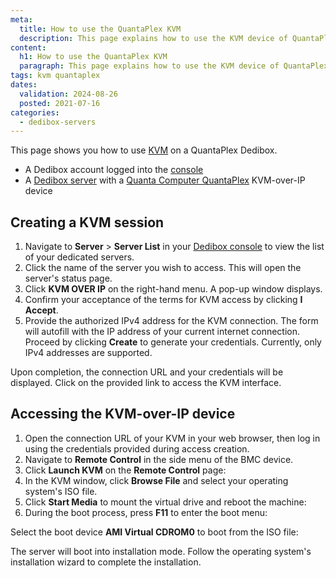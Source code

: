 ```yaml
---
meta:
  title: How to use the QuantaPlex KVM
  description: This page explains how to use the KVM device of QuantaPlex servers on Scaleway Dedibox.
content:
  h1: How to use the QuantaPlex KVM
  paragraph: This page explains how to use the KVM device of QuantaPlex servers on Scaleway Dedibox.
tags: kvm quantaplex
dates:
  validation: 2024-08-26
  posted: 2021-07-16
categories:
  - dedibox-servers
---
```


This page shows you how to use [KVM](/dedibox-kvm-over-ip/concepts/#kvm-over-ip) on a QuantaPlex Dedibox.

<Macro id="requirements" />

- A Dedibox account logged into the [console](https://console.online.net)
- A [Dedibox server](/dedicated-servers/how-to/install-a-server/) with a [Quanta Computer QuantaPlex](https://www.qct.io) KVM-over-IP device

## Creating a KVM session

1. Navigate to **Server** > **Server List** in your [Dedibox console](https://console.online.net/) to view the list of your dedicated servers.
2. Click the name of the server you wish to access. This will open the server's status page.
3. Click **KVM OVER IP** on the right-hand menu. A pop-up window displays.
   <Lightbox src="scaleway_KVM.webp" alt="" />
4. Confirm your acceptance of the terms for KVM access by clicking **I Accept**.
5. Provide the authorized IPv4 address for the KVM connection. The form will autofill with the IP address of your current internet connection. Proceed by clicking **Create** to generate your credentials.
   <Message type="note">
     Currently, only IPv4 addresses are supported.
   </Message>

Upon completion, the connection URL and your credentials will be displayed. Click on the provided link to access the KVM interface.

## Accessing the KVM-over-IP device

1. Open the connection URL of your KVM in your web browser, then log in using the credentials provided during access creation.
2. Navigate to **Remote Control** in the side menu of the BMC device.
   <Lightbox src="scaleway_quantaplex_remote_control.webp" alt="" />
3. Click **Launch KVM** on the **Remote Control** page:
   <Lightbox src="scaleway_quantaplex_launch_kvm.webp" alt="" />
4. In the KVM window, click **Browse File** and select your operating system's ISO file.
   <Lightbox src="scaleway_quantaplex_browse_file.webp" alt="" />
5. Click **Start Media** to mount the virtual drive and reboot the machine:
   <Lightbox src="scaleway_quantaplex_start_media.webp" alt="" />
6. During the boot process, press **F11** to enter the boot menu:
   <Lightbox src="scaleway_quantaplex_f11.webp" alt="" />

Select the boot device **AMI Virtual CDROM0** to boot from the ISO file:

<Lightbox src="scaleway_quantaplex_vcdrom.webp" alt="" />

The server will boot into installation mode. Follow the operating system's installation wizard to complete the installation.


